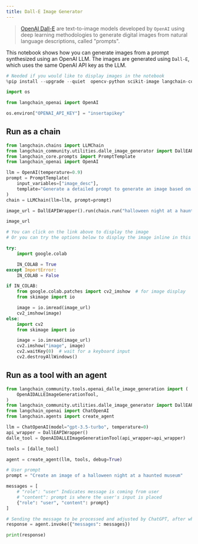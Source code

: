```yaml
---
title: Dall-E Image Generator
---
```


>[OpenAI Dall-E](https://openai.com/dall-e-3) are text-to-image models developed by `OpenAI` using deep learning methodologies to generate digital images from natural language descriptions, called "prompts".

This notebook shows how you can generate images from a prompt synthesized using an OpenAI LLM. The images are generated using `Dall-E`, which uses the same OpenAI API key as the LLM.


```python
# Needed if you would like to display images in the notebook
%pip install --upgrade --quiet  opencv-python scikit-image langchain-community
```


```python
import os

from langchain_openai import OpenAI

os.environ["OPENAI_API_KEY"] = "insertapikey"
```

## Run as a chain


```python
from langchain.chains import LLMChain
from langchain_community.utilities.dalle_image_generator import DallEAPIWrapper
from langchain_core.prompts import PromptTemplate
from langchain_openai import OpenAI

llm = OpenAI(temperature=0.9)
prompt = PromptTemplate(
    input_variables=["image_desc"],
    template="Generate a detailed prompt to generate an image based on the following description: {image_desc}",
)
chain = LLMChain(llm=llm, prompt=prompt)
```


```python
image_url = DallEAPIWrapper().run(chain.run("halloween night at a haunted museum"))
```


```python
image_url
```


```python
# You can click on the link above to display the image
# Or you can try the options below to display the image inline in this notebook

try:
    import google.colab

    IN_COLAB = True
except ImportError:
    IN_COLAB = False

if IN_COLAB:
    from google.colab.patches import cv2_imshow  # for image display
    from skimage import io

    image = io.imread(image_url)
    cv2_imshow(image)
else:
    import cv2
    from skimage import io

    image = io.imread(image_url)
    cv2.imshow("image", image)
    cv2.waitKey(0)  # wait for a keyboard input
    cv2.destroyAllWindows()
```

## Run as a tool with an agent


```python
from langchain_community.tools.openai_dalle_image_generation import (
    OpenAIDALLEImageGenerationTool,
)
from langchain_community.utilities.dalle_image_generator import DallEAPIWrapper
from langchain_openai import ChatOpenAI
from langchain.agents import create_agent

llm = ChatOpenAI(model="gpt-3.5-turbo", temperature=0)
api_wrapper = DallEAPIWrapper()
dalle_tool = OpenAIDALLEImageGenerationTool(api_wrapper=api_wrapper)

tools = [dalle_tool]

agent = create_agent(llm, tools, debug=True)

# User prompt
prompt = "Create an image of a halloween night at a haunted museum"

messages = [
    # "role": "user" Indicates message is coming from user
    # "content": prompt is where the user's input is placed
    {"role": "user", "content": prompt}
]

# Sending the message to be processed and adjusted by ChatGPT, after which is sent through DALL-E
response = agent.invoke({"messages": messages})

print(response)
```
